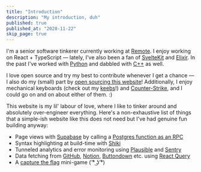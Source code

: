 ```yaml
---
title: "Introduction"
description: "My introduction, duh"
published: true
published_at: "2020-11-22"
skip_page: true
---
```


I'm a senior software tinkerer currently working at [Remote](https://remote.com). I enjoy working on React + TypeScript — lately, I've also been a fan of [SvelteKit](https://kit.svelte.dev) and [Elixir](https://elixir-lang.org). In the past I've worked with [Python](https://github.com/sreetamdas/streak-saviour) and dabbled with [C++](https://github.com/sreetamdas/2048) as well.

I love open source and try my best to contribute whenever I get a chance — I also do my (small) part by [open sourcing this website](https://github.com/sreetamdas/sreetamdas.com)! Additionally, I enjoy mechanical keyboards (check out my [keebs](/keebs)!) and [Counter-Strike][cs], and I could go on and on about either of them. :)

This website is my lil' labour of love, where I like to tinker around and absolutely over-engineer everything. Here's a non-exhaustive list of things that a simple-ish website like this does not need but I've had genuine fun building anyway:

- Page views with [Supabase][supabase] by calling a [Postgres function as an RPC](https://supabase.com/docs/reference/javascript/rpc)
- Syntax highlighting at build-time with [Shiki][shiki]
- Tunneled analytics and error monitoring using [Plausible][plausible] and [Sentry][sentry]
- Data fetching from [GitHub][github], [Notion][notion], [Buttondown][buttondown] etc. using [React Query][react-query]
- A [capture the flag](<https://en.wikipedia.org/wiki/Capture_the_flag_(cybersecurity)>) mini-game ( ͡° ͜ʖ ͡°)

[cs]: https://www.counter-strike.net
[supabase]: https://supabase.com
[shiki]: https://shiki.matsu.io
[plausible]: https://plausible.io
[sentry]: https://sentry.io
[github]: https://github.com
[notion]: https://developers.notion.com
[buttondown]: https://buttondown.email
[react-query]: https://tanstack.com/query/v4
